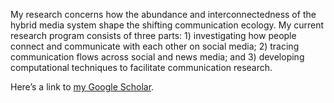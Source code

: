 <link rel="stylesheet" href="styles.css" type="text/css">

My research concerns how the abundance and interconnectedness of the hybrid media system shape the shifting communication ecology. My current research program consists of three parts: 1) investigating how people connect and communicate with each other on social media; 2) tracing communication flows across social and news media; and 3) developing computational techniques to facilitate communication research. 

Here's a link to [my Google Scholar](https://scholar.google.com/citations?user=OQqFZoEAAAAJ&hl=en).

<!-- **PUBLICATIONS** -->

<!-- Zhang, Y., Shah, D., Foley, J., Abhishek, A., Lukito, J., Suk, J., Kim, S., Sun, Z., Pevehouse, J., & Garlough, C. (2019). Whose Lives Matter? Mass Shootings and Social Media Discourses of Sympathy and Policy, 2012-2014. Journal of Computer-Mediated Communication. https://doi.org/10.1093/jcmc/zmz009  -->

<!-- Wells, C., Zhang, Y., Lukito, J. & Pevehouse, J. (2019). The formation of attentive publics in the hybrid media system: How Donald Trump assembled his amplification machine. Mass Communication & Society. https://doi:10.1080/15205436.2019.1690664 -->

<!-- Chen, F., Zhang, Y., & Rohe, K. (2019). Targeted sampling from massive block model graphs with personalized PageRank. Journal of the Royal Statistical Society: Series B (Statistical Methodology). -->

<!-- Lukito, J., Suk, J., Zhang, Y., Doroshenko, L., Kim, S. J., Su, M. H., ... & Wells, C. (2019). The Wolves in Sheep’s Clothing: How Russia’s Internet Research Agency Tweets Appeared in US News as Vox Populi. The International Journal of Press/Politics, 1940161219895215. -->

<!-- Suk, J., Abhishek, A., Zhang, Y., Ahn, S.Y., Correa, T., Garlough, C. & Shah, D. (2019). #MeToo, Networked Acknowledgement, and Connective Action: How “Empowerment Through Empathy” Launched a Social Movement. Social Science Computer Review. https://doi.org/10.1177/0894439319864882  -->

<!-- Xia, Y., Lukito, J., Zhang, Y., Wells, C., Kim, S., & Tong, C. (2019). Disinformation, performed: Self-presentation of a Russian IRA account on Twitter. Information, Communication and Society. https://doi.org/10.1080/1369118X.2019.1621921  -->

<!-- Lukito, J., Wells, C., Zhang, Y., Doroshenko, L., Kim, S.J., S, M.H., Suk, J., Xia, Y. & Freelon, D. (2018). The Twitter Exploit: How Russian Propaganda Infiltrated U.S. News. [White paper]. Retrieved April 27, 2018, from University of Wisconsin Madison: https://uwmadison.box.com/v/TwitterExploit -->

<!-- Zhang, Y., Wells, C., Wang, S. & Rohe, K. (2018). Attention and amplification in the hybrid media system: The composition and activity of Donald Trump’s Twitter following during the 2016 presidential election. New Media & Society. https://doi.org/10.1177/1461444817744390 -->

<!-- Zhang, Y., Wang, Y., Foley, J., Suk, J., & Conathan, D. (2017, July). Tweeting Mass Shootings: The Dynamics of Issue Attention on Social Media. In Proceedings of the 8th International Conference on Social Media & Society (p. 59). ACM. -->

<!-- **MANUSCRIPTS UNDER REVIEW & IN PREPARATION** -->

<!-- Zhang, Y., Lukito J., Su, M-H., Suk, J., Xia, Y., Kim, S., Doroshenko, L., Song, W. & Wells, C. Assembling Social Media Following through Polarized Publics and Media: How Russian IRA Accounts Gained Influence in the 2016 U.S. Election Cycle. -->

<!-- Pelled, A., Lukito, J., Foley, J., Zhang, Y., Sun, Z., Vitolo-Haddad, C., Pevehouse, J., & Shah, D. Death across the news spectrum: A time series analysis of partisan coverage following mass shootings in the U.S.  -->

<!-- Zhang, Y., Shah, D., Valenzuela, S. &  Pevehouse, J. (manuscript in preparation) Mass Shootings and the Hybrid and Polarized Media System: Evidence of a Shifting Communication Ecology -->

<!-- Zhang, Y., Chen, F. & Rohe, K. (manuscript in preparation) Networked Public Opinion Through as Flocks in a Murmuration. -->

<!-- Zhang, Y. & Wang, Y. (manuscript in preparation) When Others “Like” It: The Effect of Social Media Metrics on Perception of Media bias. -->

<!-- Chen, F., Zhang, Y. & Rohe, K. (manuscript in preparation) Sampling content from large corpus with personalized PageRank and latent Dirichlet allocation. -->

<!-- Gunther, A., Pelled, A., Zhang, Y., Su, M-H., Wang, Y. & Graves, L. (manuscript in preparation) Biased but Believable: Effect of Fact Checks on Partisan Opinion. -->


<!-- **CONFERENCE PRESENTATIONS** -->

<!-- Suk, J., Abhishek, A., Zhang, Y. & Ahn, S.Y.. (2019). A Temporal Analysis of the #MeToo Movement Discourses. Paper presented at the 2019 Annual International Communication Association (ICA) Conference, Washington D.C, USA. -->


<!-- Zhang, Y., Shah, D., Foley, J., Abhishek, A., Pevehouse, J., Lukito, J., Kim, S., Suk, J., Yang, F. & Garlough C. (2018). The Features of Tragedy, Expressions of Sympathy, and Debates over Policy: A Time Series Analysis of Mass Shootings and Social Media Discourses. Paper accepted for presentation at the 2018 Annual International Communication Association (ICA) Conference, Prague, Czech. -->

<!-- Wells, C., Zhang, Y., Lukito, J. & Pevehouse, J. (2018). The formation of attentive publics in the hybrid media system: How Donald Trump assembled his amplification machine. Paper accepted for presentation at the 2018 Annual International Communication Association (ICA) Conference, Prague, Czech. -->

<!-- Suk, J, Zhang, Y., Lukito, J., Su, M. & Foley, J. (2018). Tracing Twitter Buzz: Clustering Hashtags and Handles About Mass Shootings and Gun Control. Paper accepted for presentation at the 2018 Annual International Communication Association (ICA) Conference, Prague, Czech. -->

<!-- Graves, L., Gunther, A., Pelled, A., Su, M., Wang, Y., & Zhang, Y. (2018). Effects of Fact Checks on Partisan Beliefs and Perceptions of Bias. Paper accepted for presentation at the 2018 Annual International Communication Association (ICA) Conference, Prague, Czech. -->

<!-- Gunther, A., Graves, L., Zhang, Y., Pelled, A., & Wang, Y. (2017). Effects of Fact Checks on Partisan Beliefs and Perceptions of Bias. Paper presented at the 2017 Midwest Association for Public Opinion Research Conference. -->

<!-- Yang, J., Sangari, A., Duncan, M., Zhang, Y., ... & Wu, Y. (2017). Obamacare and political polarization on Twitter: An application of machine learning and social network analysis. Paper accepted for presentation at the 2017 Annual International Communication Association (ICA) Conference, San Diego, CA. -->

<!-- Zhang, Y., Wang, Y., Foley, J., Suk, J., & Conathan, D. (2017). Tweeting Mass Shootings —The Dynamics of Issue Attention on Social Media. Paper accepted for presentation at the 2017 International Conference on Social Media and Society, Toronto, Canada. -->

<!-- Zhang, Y. & Wang, Y. (2016). When Others ‘like’ it: Hostile Media Effect in the Era of Social Media. Paper presented at the 2016 Midwest Association for Public Opinion Research Conference, Chicago, IL. -->

<!-- Zhang, Y. (2016). The power of commenting? – Analyzing modes of Weibo users’ news comments in China. Paper presented at the 2016 Big Ten Mini-Conference, Iowa City, IA. -->

<!-- *Last updated: 2019 September* -->